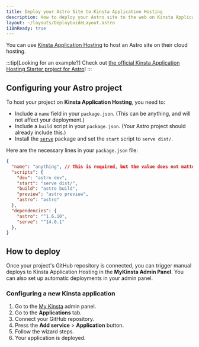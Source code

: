 ```yaml
---
title: Deploy your Astro Site to Kinsta Application Hosting
description: How to deploy your Astro site to the web on Kinsta Application Hosting.
layout: ~/layouts/DeployGuideLayout.astro
i18nReady: true
---
```


You can use [Kinsta Application Hosting](https://kinsta.com/application-hosting/) to host an Astro site on their cloud hosting.

:::tip[Looking for an example?]
Check out [the official Kinsta Application Hosting Starter project for Astro](https://github.com/kinsta/hello-world-astro)!
:::

## Configuring your Astro project
To host your project on **Kinsta Application Hosting**, you need to:
- Include a `name` field in your `package.json`. (This can be anything, and will not affect your deployment.)
- Include a `build` script in your `package.json`. (Your Astro project should already include this.)
- Install the [`serve`](https://www.npmjs.com/package/serve) package and set the `start` script to `serve dist/`.

Here are the necessary lines in your `package.json` file:
```json title="package.json" {2,6} ins={12} "serv dist/"
{
  "name": "anything", // This is required, but the value does not matter.
  "scripts": {
    "dev": "astro dev",
    "start": "serve dist/",
    "build": "astro build",
    "preview": "astro preview",
    "astro": "astro"
  },
  "dependencies": {
    "astro": "^1.6.10",
    "serve": "^14.0.1"
  },
}
```

## How to deploy
Once your project's GitHub repository is connected, you can trigger manual deploys to Kinsta Application Hosting in the **MyKinsta Admin Panel**. You can also set up automatic deployments in your admin panel.

### Configuring a new Kinsta application
1. Go to the [My Kinsta](https://my.kinsta.com/) admin panel.
2. Go to the **Applications** tab.
3. Connect your GitHub repository.
4. Press the **Add service** > **Application** button.
5. Follow the wizard steps.
6. Your application is deployed.
